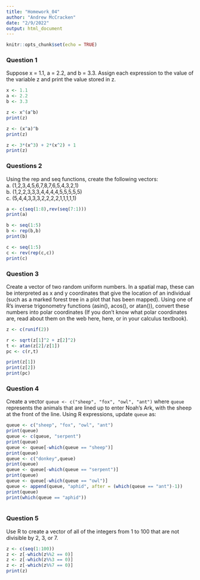 ```yaml
---
title: "Homework_04"
author: "Andrew McCracken"
date: "2/9/2022"
output: html_document
---
```


```r
knitr::opts_chunk$set(echo = TRUE)
```

### Question 1
Suppose x = 1.1, a = 2.2, and b = 3.3. Assign each expression to the value of the variable z and print the value stored in z.

```r
x <- 1.1
a <- 2.2
b <- 3.3

z <- x^(a^b)
print(z) 

z <- (x^a)^b
print(z)

z <- 3*(x^3) + 2*(x^2) + 1
print(z)
```

### Questions 2
Using the rep and seq functions, create the following vectors:  
a. (1,2,3,4,5,6,7,8,7,6,5,4,3,2,1)  
b. (1,2,2,3,3,3,4,4,4,4,5,5,5,5,5)  
c. (5,4,4,3,3,3,2,2,2,2,1,1,1,1,1) 

```r
a <- c(seq(1:8),rev(seq(7:1)))
print(a)

b <- seq(1:5)
b <- rep(b,b)
print(b)

c <- seq(1:5)
c <- rev(rep(c,c))
print(c)
```

### Question 3
Create a vector of two random uniform numbers. In a spatial map, these can be interpreted as x and y coordinates that give the location of an individual (such as a marked forest tree in a plot that has been mapped). Using one of R’s inverse trigonometry functions (asin(), acos(), or atan()), convert these numbers into polar coordinates (If you don’t know what polar coordinates are, read about them on the web here, here, or in your calculus textbook).

```r
z <- c(runif(2))

r <- sqrt(z[1]^2 + z[2]^2)
t <- atan(z[2]/z[1])
pc <- c(r,t)
```
```r
print(z[1])
print(z[2])
print(pc)
```

### Question 4
Create a vector `queue <- c("sheep", "fox", "owl", "ant")` where `queue` represents the animals that are lined up to enter Noah’s Ark, with the sheep at the front of the line. Using R expressions, update `queue` as:

```r
queue <- c("sheep", "fox", "owl", "ant")
print(queue)
queue <- c(queue, "serpent")
print(queue)
queue <- queue[-which(queue == "sheep")]
print(queue)
queue <- c("donkey",queue)
print(queue)
queue <- queue[-which(queue == "serpent")]
print(queue)
queue <- queue[-which(queue == "owl")]
queue <- append(queue, "aphid", after = (which(queue == "ant")-1))
print(queue)
print(which(queue == "aphid"))
  


```

### Question 5
Use R to create a vector of all of the integers from 1 to 100 that are not divisible by 2, 3, or 7.

```r
z <- c(seq(1:100))
z <- z[-which(z%%2 == 0)]
z <- z[-which(z%%3 == 0)]
z <- z[-which(z%%7 == 0)]
print(z)
```

